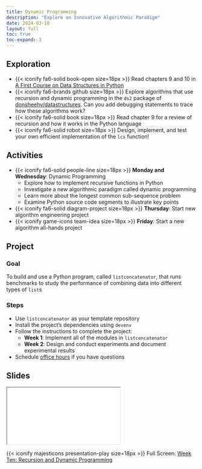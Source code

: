 ```yaml
---
title: Dynamic Programming
description: "Explore an Innovative Algorithmic Paradigm"
date: 2024-03-18
layout: full
toc: true
toc-expand: 3
---
```


## Exploration

- {{< iconify fa6-solid book-open size=18px >}} Read chapters 9 and 10 in [A
First Course on Data Structures in
Python](https://donsheehy.github.io/datastructures/)
- {{< iconify fa6-brands github size=18px >}} Explore algorithms that use recursion and dynamic
programming in the `ds2` package of
[donsheehy/datastructures](https://github.com/donsheehy/datastructures/). Can
you add debugging statements to trace how these algorithms work?
- {{< iconify fa6-solid book size=18px >}} Read chapter 9 for a review of
recursion and how it works in the Python language
- {{< iconify fa6-solid robot size=18px >}} Design, implement, and test your own
efficient implementation of the `lcs` function!

## Activities

- {{< iconify fa6-solid people-line size=18px >}} **Monday and Wednesday**:
Dynamic Programming
  - Explore how to implement recursive functions in Python
  - Investigate a new algorithmic paradigm called dynamic programming
  - Learn more about the longest common sub-sequence problem
  - Examine Python source code segments to illustrate key points
- {{< iconify fa6-solid diagram-project size=18px >}} **Thursday**: Start new algorithm engineering project
- {{< iconify game-icons team-idea size=18px >}} **Friday**:  Start a new algorithm all-hands project

## Project

### Goal

To build and use a Python program, called `listconcatenator`, that runs benchmarks to
study the performance of combining data into different types of `list`s

### Steps

- Use `listconcatenator` as your template repository
- Install the project's dependencies using `devenv`
- Follow the instructions to complete the project:
  - **Week 1**: Implement all of the modules in `listconcatenator`
  - **Week 2**: Design and conduct experiments and document experimental results
- Schedule [office hours](https://www.gregorykapfhammer.com/schedule/) if you
have questions

## Slides

```{=html}
<iframe class="slide-deck" src="../../slides/weekten/"></iframe>
```

{{< iconify majesticons presentation-play size=18px >}} Full Screen: [Week Ten: Recursion and Dynamic Programming](../../slides/weekten/)
